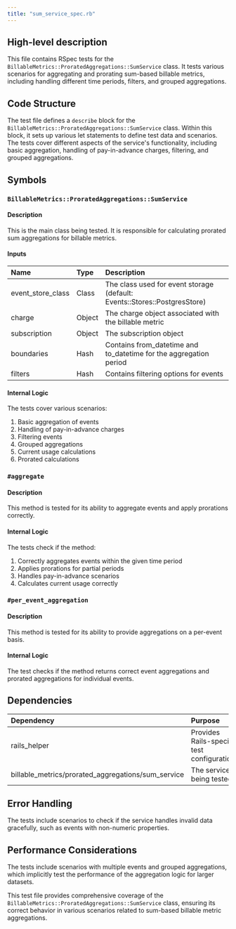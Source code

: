 ```yaml
---
title: "sum_service_spec.rb"
---
```


## High-level description
This file contains RSpec tests for the `BillableMetrics::ProratedAggregations::SumService` class. It tests various scenarios for aggregating and prorating sum-based billable metrics, including handling different time periods, filters, and grouped aggregations.

## Code Structure
The test file defines a `describe` block for the `BillableMetrics::ProratedAggregations::SumService` class. Within this block, it sets up various let statements to define test data and scenarios. The tests cover different aspects of the service's functionality, including basic aggregation, handling of pay-in-advance charges, filtering, and grouped aggregations.

## Symbols

### `BillableMetrics::ProratedAggregations::SumService`
#### Description
This is the main class being tested. It is responsible for calculating prorated sum aggregations for billable metrics.

#### Inputs
| Name | Type | Description |
|:-----|:-----|:------------|
| event_store_class | Class | The class used for event storage (default: Events::Stores::PostgresStore) |
| charge | Object | The charge object associated with the billable metric |
| subscription | Object | The subscription object |
| boundaries | Hash | Contains from_datetime and to_datetime for the aggregation period |
| filters | Hash | Contains filtering options for events |

#### Internal Logic
The tests cover various scenarios:
1. Basic aggregation of events
2. Handling of pay-in-advance charges
3. Filtering events
4. Grouped aggregations
5. Current usage calculations
6. Prorated calculations

### `#aggregate`
#### Description
This method is tested for its ability to aggregate events and apply prorations correctly.

#### Internal Logic
The tests check if the method:
1. Correctly aggregates events within the given time period
2. Applies prorations for partial periods
3. Handles pay-in-advance scenarios
4. Calculates current usage correctly

### `#per_event_aggregation`
#### Description
This method is tested for its ability to provide aggregations on a per-event basis.

#### Internal Logic
The test checks if the method returns correct event aggregations and prorated aggregations for individual events.

## Dependencies
| Dependency | Purpose |
|:-----------|:--------|
| rails_helper | Provides Rails-specific test configurations |
| billable_metrics/prorated_aggregations/sum_service | The service being tested |

## Error Handling
The tests include scenarios to check if the service handles invalid data gracefully, such as events with non-numeric properties.

## Performance Considerations
The tests include scenarios with multiple events and grouped aggregations, which implicitly test the performance of the aggregation logic for larger datasets.

This test file provides comprehensive coverage of the `BillableMetrics::ProratedAggregations::SumService` class, ensuring its correct behavior in various scenarios related to sum-based billable metric aggregations.